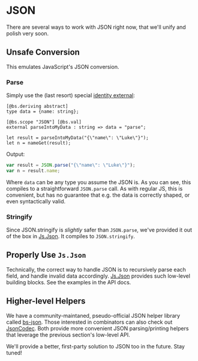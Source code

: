 # JSON

There are several ways to work with JSON right now, that we'll unify and polish very soon.

## Unsafe Conversion

This emulates JavaScript's JSON conversion.

### Parse

Simply use the (last resort) special [identity external](intro-to-external.md#special-identity-external):

```reason
[@bs.deriving abstract]
type data = {name: string};

[@bs.scope "JSON"] [@bs.val]
external parseIntoMyData : string => data = "parse";

let result = parseIntoMyData("{\"name\": \"Luke\"}");
let n = nameGet(result);
```

Output:

```js
var result = JSON.parse("{\"name\": \"Luke\"}");
var n = result.name;
```

Where `data` can be any type you assume the JSON is. As you can see, this compiles to a straightforward `JSON.parse` call. As with regular JS, this is convenient, but has no guarantee that e.g. the data is correctly shaped, or even syntactically valid.

### Stringify

Since JSON.stringify is _slightly_ safer than `JSON.parse`, we've provided it out of the box in [Js.Json](/apis/javascript/latest/js/json#stringifyany). It compiles to `JSON.stringify`.

## Properly Use `Js.Json`

Technically, the correct way to handle JSON is to recursively parse each field, and handle invalid data accordingly. [Js.Json](/apis/javascript/latest/js/json) provides such low-level building blocks. See the examples in the API docs.

## Higher-level Helpers

We have a community-maintaned, pseudo-official JSON helper library called [bs-json](https://github.com/reasonml-community/bs-json). Those interested in combinators can also check out [JsonCodec](https://github.com/state-machine-systems/JsonCodec). Both provide more convenient JSON parsing/printing helpers that leverage the previous section's low-level API.

We'll provide a better, first-party solution to JSON too in the future. Stay tuned!
